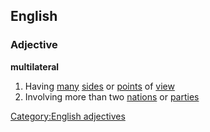 ==English==
===Adjective===
'''multilateral'''
#Having [[many]] [[side]]s or [[point]]s of [[view]]
#Involving more than two [[nation]]s or [[parties]]
[[Category:English adjectives]]